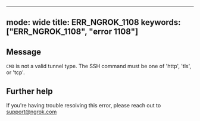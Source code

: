 
---
mode: wide
title: ERR_NGROK_1108
keywords: ["ERR_NGROK_1108", "error 1108"]
---

## Message
`CMD` is not a valid tunnel type. The SSH command must be one of 'http', 'tls', or 'tcp'.




## Further help
If you're having trouble resolving this error, please reach out to [support@ngrok.com](mailto:support@ngrok.com?subject=Help%20with%20ERR_NGROK_1108)

